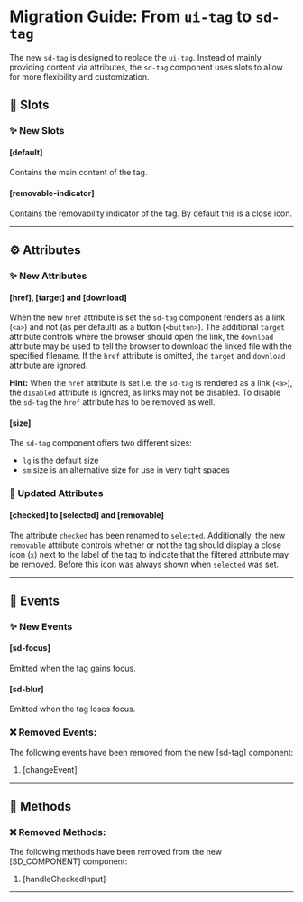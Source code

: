
<Meta title="Docs/Migration/ui-tag" />

# Migration Guide: From `ui-tag` to `sd-tag`

The new `sd-tag` is designed to replace the `ui-tag`. Instead of mainly providing content via attributes, the `sd-tag` component uses slots to allow for more flexibility and customization.

## 💾 Slots

### ✨ New Slots

#### [default]

Contains the main content of the tag.

#### [removable-indicator]

Contains the removability indicator of the tag. By default this is a close icon.

<hr />

## ⚙️ Attributes

### ✨ New Attributes

#### [href], [target] and [download]

When the new `href` attribute is set the `sd-tag` component renders as a link (`<a>`) and not (as per default) as a button (`<button>`). The additional `target` attribute controls where the browser should open the link, the `download` attribute may be used to tell the browser to download the linked file with the specified filename. If the `href` attribute is omitted, the `target` and `download` attribute are ignored.

**Hint:** When the `href` attribute is set i.e. the `sd-tag` is rendered as a link (`<a>`), the `disabled` attribute is ignored, as links may not be disabled. To disable the `sd-tag` the `href` attribute has to be removed as well.

#### [size]

The `sd-tag` component offers two different sizes:

- `lg` is the default size
- `sm` size is an alternative size for use in very tight spaces

### 🔀 Updated Attributes

#### [checked] to [selected] and [removable]

The attribute `checked` has been renamed to `selected`. Additionally, the new `removable` attribute controls whether or not the tag should display a close icon (`x`) next to the label of the tag to indicate that the filtered attribute may be removed. Before this icon was always shown when `selected` was set.

<hr />

## 🥳 Events

### ✨ New Events

#### [sd-focus]

Emitted when the tag gains focus.

#### [sd-blur]

Emitted when the tag loses focus.

### ❌ Removed Events:

The following events have been removed from the new [sd-tag] component:

1. [changeEvent]

<hr />

## 🧪 Methods

### ❌ Removed Methods:

The following methods have been removed from the new [SD_COMPONENT] component:

1. [handleCheckedInput]

<hr />
